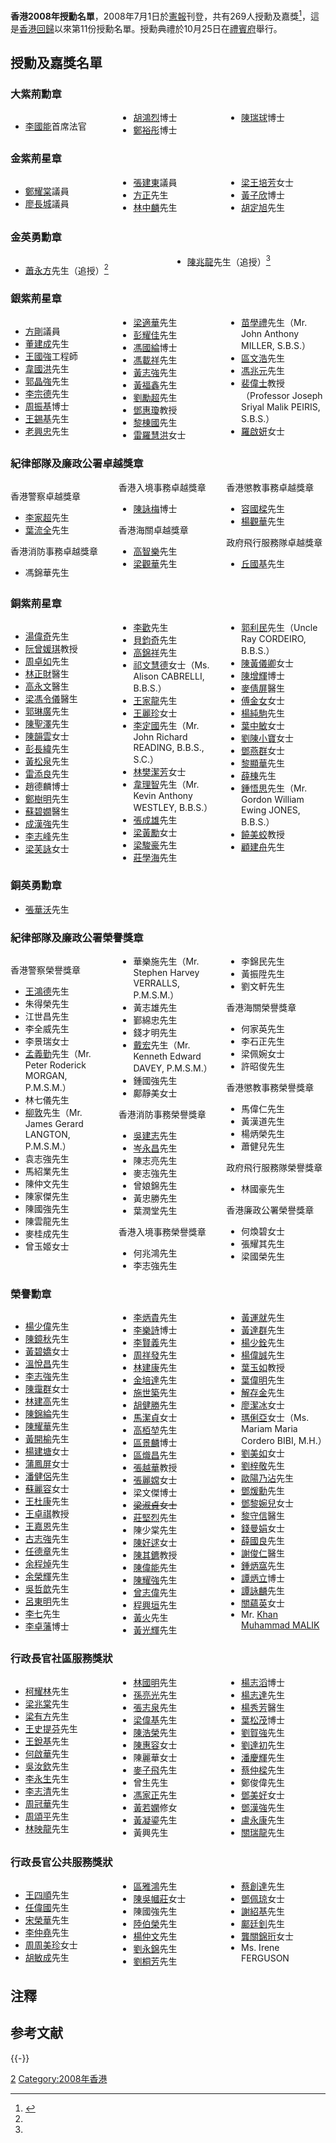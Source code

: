 {{noteTA
|1=琼
}}
'''香港2008年授勳名單'''，2008年7月1日於[[香港政府憲報|憲報]]刊登，共有269人授勳及嘉獎<ref name="嘉">{{Cite web |url=http://www.info.gov.hk/gia/general/200409/30/0928251.htm |title=政府2008年8月29日在憲報公布已故消防隊目蕭永方先生及已故消防員陳兆龍先生獲追授金英勇勳章，以表揚他們於本年8月10日在旺角嘉禾大廈執行拯救及滅火行動中，表現英勇和捨己為人的精神。本年度共有271人授勳及嘉獎。 |accessdate=2011年6月24日 |archive-date=2016年3月4日 |archive-url=https://web.archive.org/web/20160304205625/http://www.info.gov.hk/gia/general/200409/30/0928251.htm |dead-url=no }}</ref>，這是[[香港回歸|香港回歸]]以來第11份授勳名單。授勳典禮於10月25日在[[禮賓府|禮賓府]]舉行。

== 授勳及嘉獎名單 ==
=== 大紫荊勳章 ===
<div class="references-small" style="-moz-column-count:3; -webkit-column-count:3; column-count:3;">
*[[李國能|李國能]]首席法官{{大紫荊|nocat}}
*[[胡鴻烈|胡鴻烈]]博士{{大紫荊|nocat}}{{GBSHK|nocat}}{{JP|nocat}}
*[[鄭裕彤|鄭裕彤]]博士{{大紫荊|nocat}}
*[[陳瑞球|陳瑞球]]博士{{大紫荊|nocat}}{{GBSHK|nocat}}{{JP|nocat}}
</div>
=== 金紫荊星章 ===
<div class="references-small" style="-moz-column-count:3; -webkit-column-count:3; column-count:3;">
*[[鄭耀棠|鄭耀棠]]議員{{GBSHK|nocat}}{{JP|nocat}}
*[[廖長城|廖長城]]議員{{GBSHK|nocat}}{{SC|nocat}}{{JP|nocat}}
*[[張建東|張建東]]議員{{GBSHK|nocat}}{{JP|nocat}}
*[[方正_(香港)|方正]]先生{{GBSHK|nocat}}{{JP|nocat}}
*[[林中麟|林中麟]]先生{{GBSHK|nocat}}{{JP|nocat}}
*[[梁王培芳|梁王培芳]]女士{{GBSHK|nocat}}{{JP|nocat}}
*[[黃子欣|黃子欣]]博士{{GBSHK|nocat}}{{JP|nocat}}
*[[胡定旭|胡定旭]]先生{{GBSHK|nocat}}{{JP|nocat}}
</div>

=== 金英勇勳章 ===
<div class="references-small" style="-moz-column-count:2; -webkit-column-count:2; column-count:2;">
*[[蕭永方|蕭永方]]先生{{MBG|nocat}}（追授）<ref name="嘉" />
*[[陳兆龍|陳兆龍]]先生{{MBG|nocat}}（追授）<ref name="嘉" />
</div>
=== 銀紫荊星章 ===
<div class="references-small" style="-moz-column-count:3; -webkit-column-count:3; column-count:3;">
*[[方剛|方剛]]議員{{SBSHK|nocat}}{{JP|nocat}}
*[[董建成|董建成]]先生{{SBSHK|nocat}}{{JP|nocat}}
*[[王國強_(香港)|王國強]]工程師{{SBSHK|nocat}}{{JP|nocat}}
*[[韋國洪|韋國洪]]先生{{SBSHK|nocat}}{{JP|nocat}}
*[[郭晶強|郭晶強]]先生{{SBSHK|nocat}}{{FSDSM}}{{JP|nocat}}
*[[李宗德|李宗德]]先生{{SBSHK|nocat}}{{JP|nocat}}
*[[周振基|周振基]]博士{{SBSHK|nocat}}{{JP|nocat}}
*[[王錫基|王錫基]]先生{{SBSHK|nocat}}{{JP|nocat}}
*[[老興忠|老興忠]]先生{{SBSHK|nocat}}{{JP|nocat}}
*[[梁適華|梁適華]]先生{{SBSHK|nocat}}{{JP|nocat}}
*[[彭耀佳|彭耀佳]]先生{{SBSHK|nocat}}{{JP|nocat}}
*[[馮國綸|馮國綸]]博士{{SBSHK|nocat}}{{JP|nocat}}
*[[馮載祥|馮載祥]]先生{{SBSHK|nocat}}{{JP|nocat}}
*[[黃志強_(政府工程師)|黃志強]]先生{{SBSHK|nocat}}{{JP|nocat}}
*[[黃福鑫|黃福鑫]]先生{{SBSHK|nocat}}{{SC|nocat}}{{JP|nocat}}
*[[劉勵超|劉勵超]]先生{{SBSHK|nocat}}{{JP|nocat}}
*[[鄧惠瓊|鄧惠瓊]]教授{{SBSHK|nocat}}{{JP|nocat}}
*[[黎棟國|黎棟國]]先生{{SBSHK|nocat}}{{IDSM}}
*[[雷羅慧洪|雷羅慧洪]]女士{{SBSHK|nocat}}
*[[苗學禮|苗學禮]]先生{{SBSHK|nocat}}（Mr. John Anthony MILLER, S.B.S.）
*[[區文浩|區文浩]]先生{{SBSHK|nocat}}
*[[馮兆元|馮兆元]]先生{{SBSHK|nocat}}
*[[裴偉士|裴偉士]]教授{{SBSHK|nocat}}（Professor Joseph Sriyal Malik PEIRIS, S.B.S.）
*[[羅啟妍|羅啟妍]]女士{{SBSHK|nocat}}
</div>

=== 紀律部隊及廉政公署卓越獎章 ===
<div class="references-small" style="-moz-column-count:3; -webkit-column-count:3; column-count:3;">
;香港警察卓越獎章
*[[李家超|李家超]]先生{{PDSM}}
*[[葉流全|葉流全]]先生{{PDSM}}

;香港消防事務卓越獎章
*馮錦華先生{{FSDSM}}

;香港入境事務卓越獎章
*[[陳詠梅|陳詠梅]]博士{{IDSM}}

;香港海關卓越獎章
*[[高智樂|高智樂]]先生{{CDSM}}
*[[梁觀華|梁觀華]]先生{{CDSM}}

;香港懲教事務卓越獎章
*[[容國樑|容國樑]]先生{{CSDSM}}
*[[楊觀華|楊觀華]]先生{{CSDSM}}

;政府飛行服務隊卓越獎章
*[[丘國基|丘國基]]先生{{GDSM}}
</div>

=== 銅紫荊星章 ===
<div class="references-small" style="-moz-column-count:3; -webkit-column-count:3; column-count:3;">
*[[湯偉奇|湯偉奇]]先生{{BBSHK|nocat}}{{MH|nocat}}
*[[阮曾媛琪|阮曾媛琪]]教授{{BBSHK|nocat}}{{JP|nocat}}
*[[周卓如_(總審裁員)|周卓如]]先生{{BBSHK|nocat}}{{JP|nocat}}
*[[林正財|林正財]]醫生{{BBSHK|nocat}}{{JP|nocat}}
*[[高永文|高永文]]醫生{{BBSHK|nocat}}{{JP|nocat}}
*[[梁馮令儀|梁馮令儀]]醫生{{BBSHK|nocat}}{{JP|nocat}}
*[[郭琳廣|郭琳廣]]先生{{BBSHK|nocat}}{{JP|nocat}}
*[[陳聖澤|陳聖澤]]先生{{BBSHK|nocat}}{{JP|nocat}}
*[[陳韻雲|陳韻雲]]女士{{BBSHK|nocat}}{{JP|nocat}}
*[[彭長緯|彭長緯]]先生{{BBSHK|nocat}}{{JP|nocat}}
*[[黃松泉|黃松泉]]先生{{BBSHK|nocat}}{{JP|nocat}}
*[[雷添良|雷添良]]先生{{BBSHK|nocat}}{{JP|nocat}}
*趙德麟博士{{BBSHK|nocat}}{{JP|nocat}}
*[[鄭樹明|鄭樹明]]先生{{BBSHK|nocat}}{{JP|nocat}}
*[[蘇碧嫺|蘇碧嫺]]醫生{{BBSHK|nocat}}{{JP|nocat}}
*[[成漢強|成漢強]]先生{{BBSHK|nocat}}{{MH|nocat}}
*[[李志峰|李志峰]]先生{{BBSHK|nocat}}{{MH|nocat}}
*[[梁芙詠|梁芙詠]]女士{{BBSHK|nocat}}{{MH|nocat}}
*[[李歡|李歡]]先生{{BBSHK|nocat}}{{MH|nocat}}
*[[貝鈞奇|貝鈞奇]]先生{{BBSHK|nocat}}{{MH|nocat}}
*[[高錦祥|高錦祥]]先生{{BBSHK|nocat}}{{MH|nocat}}
*[[祁文慧德|祁文慧德]]女士{{BBSHK|nocat}}（Ms. Alison CABRELLI, B.B.S.）
*[[王家龍|王家龍]]先生{{BBSHK|nocat}}
*[[王麗珍|王麗珍]]女士{{BBSHK|nocat}}
*[[李定國_(資深大律師)|李定國]]先生{{BBSHK|nocat}}{{SC|nocat}}（Mr. John Richard READING, B.B.S., S.C.）
*[[林樊潔芳|林樊潔芳]]女士{{BBSHK|nocat}}
*[[韋理智|韋理智]]先生{{BBSHK|nocat}}（Mr. Kevin Anthony WESTLEY, B.B.S.）
*[[張成雄|張成雄]]先生{{BBSHK|nocat}}
*[[梁黃勵|梁黃勵]]女士{{BBSHK|nocat}}
*[[梁駿豪|梁駿豪]]先生{{BBSHK|nocat}}
*[[莊學海|莊學海]]先生{{BBSHK|nocat}}
*[[郭利民|郭利民]]先生{{BBSHK|nocat}}（Uncle Ray CORDEIRO, B.B.S.）
*[[陳黃儀卿|陳黃儀卿]]女士{{BBSHK|nocat}}
*[[陳增輝|陳增輝]]博士{{BBSHK|nocat}}
*[[麥倩屏|麥倩屏]]醫生{{BBSHK|nocat}}
*[[傅金女|傅金女]]女士{{BBSHK|nocat}}
*[[楊純駒|楊純駒]]先生{{BBSHK|nocat}}
*[[葉中敏|葉中敏]]女士{{BBSHK|nocat}}
*[[劉陳小寶|劉陳小寶]]女士{{BBSHK|nocat}}
*[[鄧燕群|鄧燕群]]女士{{BBSHK|nocat}}
*[[黎顯華|黎顯華]]先生{{BBSHK|nocat}}
*[[薛棟|薛棟]]先生{{BBSHK|nocat}}
*[[鍾悟思|鍾悟思]]先生{{BBSHK|nocat}}（Mr. Gordon William Ewing JONES, B.B.S.）
*[[饒美蛟|饒美蛟]]教授{{BBSHK|nocat}}
*[[顧建舟|顧建舟]]先生{{BBSHK|nocat}}
</div>

=== 銅英勇勳章 ===
*[[張華沃|張華沃]]先生{{MBB|nocat}}

=== 紀律部隊及廉政公署榮譽獎章 ===
<div class="references-small" style="-moz-column-count:3; -webkit-column-count:3; column-count:3;">
;香港警察榮譽獎章
*[[王鴻德|王鴻德]]先生{{PMSM}}
*朱得榮先生{{PMSM}}
*江世昌先生{{PMSM}}
*李全威先生{{PMSM}}
*李景瑞女士{{PMSM}}
*[[孟義勤|孟義勤]]先生{{PMSM}}（Mr. Peter Roderick MORGAN, P.M.S.M.）
*林七儀先生{{PMSM}}
*[[柳敦|柳敦]]先生{{PMSM}}（Mr. James Gerard LANGTON, P.M.S.M.）
*袁志強先生{{PMSM}}
*馬紹業先生{{PMSM}}
*陳仲文先生{{PMSM}}
*陳家傑先生{{PMSM}}
*陳國強先生{{PMSM}}
*陳雲龍先生{{PMSM}}
*麥桂成先生{{PMSM}}
*曾玉姬女士{{PMSM}}
*華樂施先生{{PMSM}}（Mr. Stephen Harvey VERRALLS, P.M.S.M.）
*黃志雄先生{{PMSM}}
*鄞綿忠先生{{PMSM}}
*錢才明先生{{PMSM}}
*[[戴宏|戴宏]]先生{{PMSM}}（Mr. Kenneth Edward DAVEY, P.M.S.M.）
*鍾國強先生{{PMSM}}
*鄺靜美女士{{PMSM}}

;香港消防事務榮譽獎章
*[[吳建志|吳建志]]先生{{FSMSM}}
*[[岑永昌|岑永昌]]先生{{FSMSM}}
*陳志亮先生{{FSMSM}}
*麥志強先生{{FSMSM}}
*曾娘錦先生{{FSMSM}}
*黃忠勝先生{{FSMSM}}
*葉潤堂先生{{FSMSM}}

;香港入境事務榮譽獎章
*何兆鴻先生{{IMSM}}
*李志強先生{{IMSM}}
*李錦民先生{{IMSM}}
*黃振陞先生{{IMSM}}
*劉文軒先生{{IMSM}}

;香港海關榮譽獎章
*何家英先生{{CMSM}}
*李石正先生{{CMSM}}
*梁佩婉女士{{CMSM}}
*許昭俊先生{{CMSM}}

;香港懲教事務榮譽獎章
*馬偉仁先生{{CSMSM}}
*黃漢道先生{{CSMSM}}
*楊炳榮先生{{CSMSM}}
*蕭健兒先生{{CSMSM}}

;政府飛行服務隊榮譽獎章 
*林國豪先生{{GMSM}}

;香港廉政公署榮譽獎章
*何煥碧女士{{IMS}}
*張耀其先生{{IMS}}
*梁國榮先生{{IMS}}
</div>

=== 榮譽勳章 ===
<div class="references-small" style="-moz-column-count:3; -webkit-column-count:3; column-count:3;">
*[[楊少偉|楊少偉]]先生{{MH|nocat}}{{JP|nocat}}
*[[陳鏡秋|陳鏡秋]]先生{{MH|nocat}}
*[[黃碧嬌|黃碧嬌]]女士{{MH|nocat}}
*[[溫悅昌|溫悅昌]]先生{{MH|nocat}}
*[[李志強|李志強]]先生{{MH|nocat}}
*[[陳靄群|陳靄群]]女士{{MH|nocat}}
*[[林建高|林建高]]先生{{MH|nocat}}
*[[陳錦綸|陳錦綸]]先生{{MH|nocat}}
*[[陳耀華|陳耀華]]先生{{MH|nocat}}
*[[黃開榆|黃開榆]]先生{{MH|nocat}}
*[[楊建塘|楊建塘]]女士{{MH|nocat}}
*[[蒲鳳屏|蒲鳳屏]]女士{{MH|nocat}}
*[[潘健侶|潘健侶]]先生{{MH|nocat}}
*[[蘇麗容|蘇麗容]]女士{{MH|nocat}}
*[[王杜康|王杜康]]先生{{MH|nocat}}
*[[王卓祺|王卓祺]]教授{{MH|nocat}}
*[[王嘉恩|王嘉恩]]先生{{MH|nocat}}
*[[古志強|古志強]]先生{{MH|nocat}}
*[[任德章|任德章]]先生{{MH|nocat}}
*[[余程焯|余程焯]]先生{{MH|nocat}}
*[[余榮輝|余榮輝]]先生{{MH|nocat}}
*[[吳哲歆|吳哲歆]]先生{{MH|nocat}}
*[[呂東明|呂東明]]先生{{MH|nocat}}
*[[李七|李七]]先生{{MH|nocat}}
*[[李卓藩|李卓藩]]博士{{MH|nocat}}
*[[李炳貴|李炳貴]]先生{{MH|nocat}}
*[[李樂詩_(探險家)|李樂詩]]博士{{MH|nocat}}
*[[李賢義|李賢義]]先生{{MH|nocat}}
*[[周祥發|周祥發]]先生{{MH|nocat}}
*[[林建康|林建康]]先生{{MH|nocat}}
*[[金培達|金培達]]先生{{MH|nocat}}
*[[施世築|施世築]]先生{{MH|nocat}}
*[[胡健勝|胡健勝]]先生{{MH|nocat}}
*[[馬潔貞|馬潔貞]]女士{{MH|nocat}}
*[[高栢堃|高栢堃]]先生{{MH|nocat}}
*[[區景麟|區景麟]]博士{{MH|nocat}}
*[[區熾昌|區熾昌]]先生{{MH|nocat}}
*[[張越華|張越華]]教授{{MH|nocat}}
*[[張麗嫦|張麗嫦]]女士{{MH|nocat}}
*梁文傑博士{{MH|nocat}}
*<del>[[梁淑貞|梁淑貞]]女士{{MH|nocat}}</del>{{NoteTag|已於2014年1月被褫奪}}
*[[莊堅烈|莊堅烈]]先生{{MH|nocat}}
*陳少棠先生{{MH|nocat}}
*[[陳好逑|陳好逑]]女士{{MH|nocat}}
*[[陳其鑣|陳其鑣]]教授{{MH|nocat}}
*[[陳偉能|陳偉能]]先生{{MH|nocat}}
*[[陳耀強|陳耀強]]先生{{MH|nocat}}
*[[曾志偉|曾志偉]]先生{{MH|nocat}}
*[[程興垣|程興垣]]先生{{MH|nocat}}
*[[黃火|黃火]]先生{{MH|nocat}}
*[[黃光輝|黃光輝]]先生{{MH|nocat}}
*[[黃運就|黃運就]]先生{{MH|nocat}}
*[[黃達群|黃達群]]先生{{MH|nocat}}
*[[楊少銓|楊少銓]]先生{{MH|nocat}}
*[[楊偉誠|楊偉誠]]先生{{MH|nocat}}
*[[葉玉如|葉玉如]]教授{{MH|nocat}}
*[[葉偉明|葉偉明]]先生{{MH|nocat}}
*[[解存金|解存金]]先生{{MH|nocat}}
*[[廖潔冰|廖潔冰]]女士{{MH|nocat}}
*[[瑪俐亞|瑪俐亞]]女士{{MH|nocat}}（Ms. Mariam Maria Cordero BIBI, M.H.）
*[[劉美如|劉美如]]女士{{MH|nocat}}
*[[劉梓敬|劉梓敬]]先生{{MH|nocat}}
*[[歐陽乃沾|歐陽乃沾]]先生{{MH|nocat}}
*[[鄧煖勳|鄧煖勳]]先生{{MH|nocat}}
*[[鄧黎婉兒|鄧黎婉兒]]女士{{MH|nocat}}
*[[黎守信|黎守信]]醫生{{MH|nocat}}
*[[錢曼娟|錢曼娟]]女士{{MH|nocat}}
*[[薛國良|薛國良]]先生{{MH|nocat}}
*[[謝俊仁|謝俊仁]]醫生{{MH|nocat}}
*[[鍾炳窩|鍾炳窩]]先生{{MH|nocat}}
*[[譚炳立|譚炳立]]博士{{MH|nocat}}
*[[譚詠麟|譚詠麟]]先生{{MH|nocat}}
*[[關蘊英|關蘊英]]女士{{MH|nocat}}
*Mr. [[馬力_(區議員)|Khan Muhammad MALIK]]{{MH|nocat}}
</div>

=== 行政長官社區服務獎狀 ===
<div class="references-small" style="-moz-column-count:3; -webkit-column-count:3; column-count:3;">
*[[柯耀林|柯耀林]]先生
*[[梁兆棠|梁兆棠]]先生
*[[梁有方|梁有方]]先生
*[[王史提芬|王史提芬]]先生
*[[王銳基|王銳基]]先生
*[[何啟華|何啟華]]先生
*[[吳汝欽|吳汝欽]]先生
*[[李永生|李永生]]先生
*[[李志清_(香港)|李志清]]先生
*[[周冠華|周冠華]]先生
*[[周頌平|周頌平]]先生
*[[林映龍|林映龍]]先生
*[[林國明|林國明]]先生
*[[孫亮光|孫亮光]]先生
*[[張志泉|張志泉]]先生
*[[梁偉基|梁偉基]]先生
*[[陳浩榮|陳浩榮]]先生
*[[陳惠容|陳惠容]]女士
*陳麗華女士
*[[麥子飛|麥子飛]]先生
*曾生先生
*[[馮家正|馮家正]]先生
*[[黃若嫻|黃若嫻]]修女
*[[黃凝鎏|黃凝鎏]]先生
*黃興先生
*[[楊志滔|楊志滔]]博士
*[[楊志達|楊志達]]先生
*[[楊秀芳|楊秀芳]]醫生
*[[葉松茂|葉松茂]]博士
*[[劉賀強|劉賀強]]先生
*[[劉達初|劉達初]]先生
*[[潘慶輝|潘慶輝]]先生
*[[蔡仲樑|蔡仲樑]]先生
*鄭俊偉先生
*[[鄧美好|鄧美好]]女士
*[[鄧漢強|鄧漢強]]先生
*[[盧永康|盧永康]]先生
*[[關瑞龍|關瑞龍]]先生
</div>

=== 行政長官公共服務獎狀 ===
<div class="references-small" style="-moz-column-count:3; -webkit-column-count:3; column-count:3;">
*[[王四順|王四順]]先生
*[[任偉國|任偉國]]先生
*[[宋榮華|宋榮華]]先生
*[[李仲堯|李仲堯]]先生
*[[周周美珍|周周美珍]]女士
*[[胡敏成|胡敏成]]先生
*[[區雅鴻|區雅鴻]]先生
*[[陳吳幗莊|陳吳幗莊]]女士
*陳國強先生
*[[陸伯榮|陸伯榮]]先生
*[[楊仲文|楊仲文]]先生
*[[劉永錦|劉永錦]]先生
*[[劉桐芳|劉桐芳]]先生
*[[蔡創達|蔡創達]]先生
*[[鄧佩琼|鄧佩琼]]女士
*[[謝紹基|謝紹基]]先生
*[[鄺廷釗|鄺廷釗]]先生
*[[龔關錦珩|龔關錦珩]]女士
*Ms. Irene FERGUSON
</div>

== 注釋 ==
{{NoteFoot}}

== 参考文献 ==
{{Reflist}}

{{-}}
{{香港授勳及嘉獎制度}}

[[Category:香港授勳及嘉獎名單|2]]
[[Category:2008年香港|Category:2008年香港]]